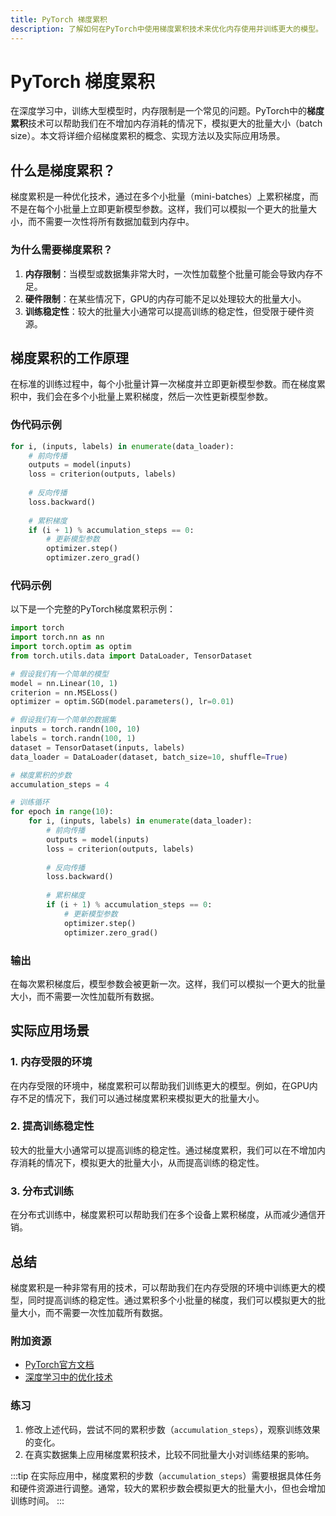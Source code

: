 ```yaml
---
title: PyTorch 梯度累积
description: 了解如何在PyTorch中使用梯度累积技术来优化内存使用并训练更大的模型。
---
```


# PyTorch 梯度累积

在深度学习中，训练大型模型时，内存限制是一个常见的问题。PyTorch中的**梯度累积**技术可以帮助我们在不增加内存消耗的情况下，模拟更大的批量大小（batch size）。本文将详细介绍梯度累积的概念、实现方法以及实际应用场景。

## 什么是梯度累积？

梯度累积是一种优化技术，通过在多个小批量（mini-batches）上累积梯度，而不是在每个小批量上立即更新模型参数。这样，我们可以模拟一个更大的批量大小，而不需要一次性将所有数据加载到内存中。

### 为什么需要梯度累积？

1. **内存限制**：当模型或数据集非常大时，一次性加载整个批量可能会导致内存不足。
2. **硬件限制**：在某些情况下，GPU的内存可能不足以处理较大的批量大小。
3. **训练稳定性**：较大的批量大小通常可以提高训练的稳定性，但受限于硬件资源。

## 梯度累积的工作原理

在标准的训练过程中，每个小批量计算一次梯度并立即更新模型参数。而在梯度累积中，我们会在多个小批量上累积梯度，然后一次性更新模型参数。

### 伪代码示例

```python
for i, (inputs, labels) in enumerate(data_loader):
    # 前向传播
    outputs = model(inputs)
    loss = criterion(outputs, labels)
    
    # 反向传播
    loss.backward()
    
    # 累积梯度
    if (i + 1) % accumulation_steps == 0:
        # 更新模型参数
        optimizer.step()
        optimizer.zero_grad()
```

### 代码示例

以下是一个完整的PyTorch梯度累积示例：

```python
import torch
import torch.nn as nn
import torch.optim as optim
from torch.utils.data import DataLoader, TensorDataset

# 假设我们有一个简单的模型
model = nn.Linear(10, 1)
criterion = nn.MSELoss()
optimizer = optim.SGD(model.parameters(), lr=0.01)

# 假设我们有一个简单的数据集
inputs = torch.randn(100, 10)
labels = torch.randn(100, 1)
dataset = TensorDataset(inputs, labels)
data_loader = DataLoader(dataset, batch_size=10, shuffle=True)

# 梯度累积的步数
accumulation_steps = 4

# 训练循环
for epoch in range(10):
    for i, (inputs, labels) in enumerate(data_loader):
        # 前向传播
        outputs = model(inputs)
        loss = criterion(outputs, labels)
        
        # 反向传播
        loss.backward()
        
        # 累积梯度
        if (i + 1) % accumulation_steps == 0:
            # 更新模型参数
            optimizer.step()
            optimizer.zero_grad()
```

### 输出

在每次累积梯度后，模型参数会被更新一次。这样，我们可以模拟一个更大的批量大小，而不需要一次性加载所有数据。

## 实际应用场景

### 1. 内存受限的环境

在内存受限的环境中，梯度累积可以帮助我们训练更大的模型。例如，在GPU内存不足的情况下，我们可以通过梯度累积来模拟更大的批量大小。

### 2. 提高训练稳定性

较大的批量大小通常可以提高训练的稳定性。通过梯度累积，我们可以在不增加内存消耗的情况下，模拟更大的批量大小，从而提高训练的稳定性。

### 3. 分布式训练

在分布式训练中，梯度累积可以帮助我们在多个设备上累积梯度，从而减少通信开销。

## 总结

梯度累积是一种非常有用的技术，可以帮助我们在内存受限的环境中训练更大的模型，同时提高训练的稳定性。通过累积多个小批量的梯度，我们可以模拟更大的批量大小，而不需要一次性加载所有数据。

### 附加资源

- [PyTorch官方文档](https://pytorch.org/docs/stable/index.html)
- [深度学习中的优化技术](https://www.deeplearningbook.org/)

### 练习

1. 修改上述代码，尝试不同的累积步数（`accumulation_steps`），观察训练效果的变化。
2. 在真实数据集上应用梯度累积技术，比较不同批量大小对训练结果的影响。

:::tip
在实际应用中，梯度累积的步数（`accumulation_steps`）需要根据具体任务和硬件资源进行调整。通常，较大的累积步数会模拟更大的批量大小，但也会增加训练时间。
:::